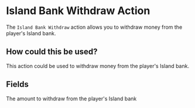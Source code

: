 
# Island Bank Withdraw Action

The `Island Bank Withdraw` action allows you to withdraw money from the player's Island bank.

## How could this be used?

This action could be used to withdraw money from the player's Island bank.

## Fields

<ActionsField />

<EntryField name="Amount" required>
    The amount to withdraw from the player's Island bank
</EntryField>

